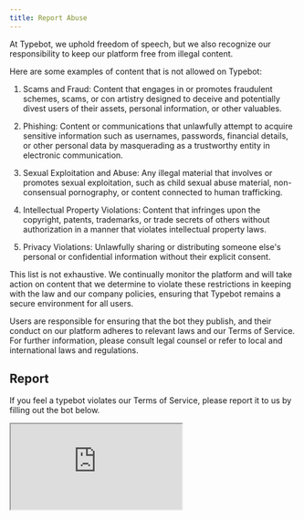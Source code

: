 ```yaml
---
title: Report Abuse
---
```


At Typebot, we uphold freedom of speech, but we also recognize our responsibility to keep our platform free from illegal content.

Here are some examples of content that is not allowed on Typebot:

1. Scams and Fraud: Content that engages in or promotes fraudulent schemes, scams, or con artistry designed to deceive and potentially divest users of their assets, personal information, or other valuables.

2. Phishing: Content or communications that unlawfully attempt to acquire sensitive information such as usernames, passwords, financial details, or other personal data by masquerading as a trustworthy entity in electronic communication.

3. Sexual Exploitation and Abuse: Any illegal material that involves or promotes sexual exploitation, such as child sexual abuse material, non-consensual pornography, or content connected to human trafficking.

4. Intellectual Property Violations: Content that infringes upon the copyright, patents, trademarks, or trade secrets of others without authorization in a manner that violates intellectual property laws.

5. Privacy Violations: Unlawfully sharing or distributing someone else's personal or confidential information without their explicit consent.

This list is not exhaustive. We continually monitor the platform and will take action on content that we determine to violate these restrictions in keeping with the law and our company policies, ensuring that Typebot remains a secure environment for all users.

Users are responsible for ensuring that the bot they publish, and their conduct on our platform adheres to relevant laws and our Terms of Service. For further information, please consult legal counsel or refer to local and international laws and regulations.

## Report

If you feel a typebot violates our Terms of Service, please report it to us by filling out the bot below.

<iframe
  src="https://typebot.co/report-abuse"
  style={{ border: 'none', width: '100%', height: 400, borderRadius: '.25rem' }}
/>
